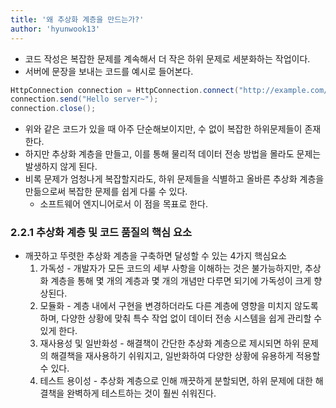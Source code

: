 ```yaml
---
title: '왜 추상화 계층을 만드는가?'
author: 'hyunwook13'
---
```


- 코드 작성은 복잡한 문제를 계속해서 더 작은 하위 문제로 세분화하는 작업이다.
- 서버에 문장을 보내는 코드를 예시로 들어본다.

```java
HttpConnection connection = HttpConnection.connect("http://example.com/server");
connection.send("Hello server~");
connection.close();
```

- 위와 같은 코드가 있을 때 아주 단순해보이지만, 수 없이 복잡한 하위문제들이 존재한다.
- 하지만 추상화 계층을 만들고, 이를 통해 물리적 데이터 전송 방법을 몰라도 문제는 발생하지 않게 된다.
- 비록 문제가 엄청나게 복잡할지라도, 하위 문제들을 식별하고 올바른 추상화 계층을 만듦으로써 복잡한 문제를 쉽게 다룰 수 있다.
    -  소프트웨어 엔지니어로서 이 점을 목표로 한다.

### 2.2.1 추상화 계층 및 코드 품질의 핵심 요소
- 깨끗하고 뚜렷한 추상화 계층을 구축하면 달성할 수 있는 4가지 핵심요소
    1. 가독성 - 개발자가 모든 코드의 세부 사항을 이해하는 것은 불가능하지만, 추상화 계층을 통해 몇 개의 계층과 몇 개의 개념만 다루면 되기에 가독성이 크게 향상된다.
    2. 모듈화 - 계층 내에서 구현을 변경하더라도 다른 계층에 영향을 미치지 않도록 하며, 다양한 상황에 맞춰 특수 작업 없이 데이터 전송 시스템을 쉽게 관리할 수 있게 한다.
    3. 재사용성 및 일반화성 - 해결책이 간단한 추상화 계층으로 제시되면 하위 문제의 해결책을 재사용하기 쉬워지고, 일반화하여 다양한 상황에 유용하게 적용할 수 있다.
    4. 테스트 용이성 - 추상화 계층으로 인해 깨끗하게 분할되면, 하위 문제에 대한 해결책을 완벽하게 테스트하는 것이 훨씬 쉬워진다.
    

